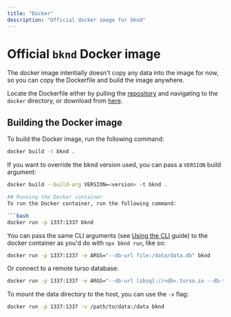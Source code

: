 ```yaml
---
title: "Docker"
description: "Official docker image for bknd"
---
```


# Official `bknd` Docker image

The docker image intentially doesn't copy any data into the image for now, so you can copy the Dockerfile and build the image anywhere.

Locate the Dockerfile either by pulling the [repository](https://github.com/bknd-io/bknd) and navigating to the `docker` directory, or download from [here](https://github.com/bknd-io/bknd/blob/main/docker/Dockerfile).

## Building the Docker image

To build the Docker image, run the following command:

```bash
docker build -t bknd .
```

If you want to override the bknd version used, you can pass a `VERSION` build argument:

```bash
docker build --build-arg VERSION=<version> -t bknd .
```

````bash
## Running the Docker container
To run the Docker container, run the following command:

```bash
docker run -p 1337:1337 bknd
````

You can pass the same CLI arguments (see [Using the CLI](https://docs.bknd.io/cli) guide) to the docker container as you'd do with `npx bknd run`, like so:

```bash
docker run -p 1337:1337 -e ARGS="--db-url file:/data/data.db" bknd
```

Or connect to a remote turso database:

```bash
docker run -p 1337:1337 -e ARGS="--db-url libsql://<db>.turso.io --db-token <token>" bknd
```

To mount the data directory to the host, you can use the `-v` flag:

```bash
docker run -p 1337:1337 -v /path/to/data:/data bknd
```

